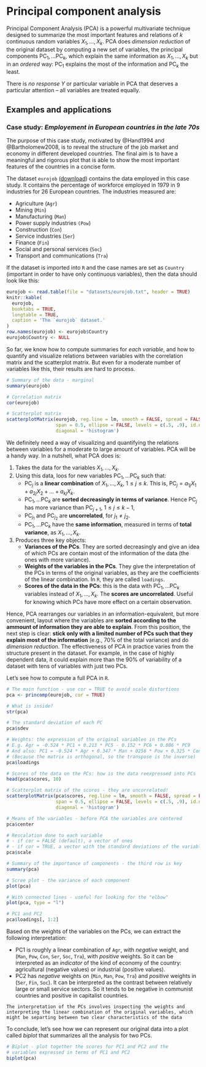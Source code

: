 # Principal component analysis {#pca}

Principal Component Analysis (PCA) is a powerful multivariate technique designed to summarize the most important features and relations of $k$ continuous random variables $X_1,\ldots,X_k$. PCA does *dimension reduction* of the original dataset by computing a new set of variables, the principal components $\text{PC}_1,\ldots \text{PC}_k$, which explain the same information as $X_1,\ldots,X_k$ but in an *ordered* way: $\text{PC}_1$ explains the most of the information and $\text{PC}_k$ the least.

There is *no response* $Y$ or particular variable in PCA that deserves a particular attention -- all variables are treated equally.

## Examples and applications

### Case study: *Employement in European countries in the late 70s* 

The purpose of this case study, motivated by @Hand1994 and @Bartholomew2008, is to reveal the structure of the job market and economy in different developed countries. The final aim is to have a meaningful and rigorous plot that is able to show the most important features of the countries in a concise form.

The dataset `eurojob` ([download](https://raw.githubusercontent.com/egarpor/SSS2-UC3M/master/datasets/eurojob.txt)) contains the data employed in this case study. It contains the percentage of workforce employed in 1979 in 9 industries for 26 European countries. The industries measured are:

- Agriculture (`Agr`)
- Mining (`Min`)
- Manufacturing (`Man`)
- Power supply industries `(Pow`)
- Construction (`Con`)
- Service industries (`Ser`)
- Finance (`Fin`)
- Social and personal services (`Soc`)
- Transport and communications (`Tra`)

If the dataset is imported into `R` and the case names are set as `Country` (important in order to have only continuous variables), then the data should look like this:
```r
eurojob <- read.table(file = "datasets/eurojob.txt", header = TRUE)
knitr::kable(
  eurojob,
  booktabs = TRUE,
  longtable = TRUE,
  caption = 'The `eurojob` dataset.'
)
row.names(eurojob) <- eurojob$Country
eurojob$Country <- NULL
```

So far, we know how to compute summaries for *each variable*, and how to quantify and visualize relations between variables with the correlation matrix and the scatterplot matrix. But even for a moderate number of variables like this, their results are hard to process. 

```r
# Summary of the data - marginal
summary(eurojob)

# Correlation matrix
cor(eurojob)

# Scatterplot matrix
scatterplotMatrix(eurojob, reg.line = lm, smooth = FALSE, spread = FALSE, 
                  span = 0.5, ellipse = FALSE, levels = c(.5, .9), id.n = 0, 
                  diagonal = 'histogram')
```
We definitely need a way of visualizing and quantifying the relations between variables for a moderate to large amount of variables. PCA will be a handy way. In a nutshell, what PCA does is:

1. Takes the data for the variables $X_1,\ldots,X_k$.
2. Using this data, loos for new variables $\text{PC}_1,\ldots \text{PC}_k$ such that:
    - $\text{PC}_j$ is a **linear combination** of $X_1,\ldots,X_k$, $1\leq j\leq k$. This is, $\text{PC}_j=a_{1j}X_1+a_{2j}X_2+\ldots+a_{kj}X_k$.
    - $\text{PC}_1,\ldots \text{PC}_k$ are **sorted decreasingly in terms of variance**. Hence $\text{PC}_j$ has more variance than $\text{PC}_{j+1}$, $1\leq j\leq k-1$,
    - $\text{PC}_{j_1}$ and $\text{PC}_{j_2}$ are **uncorrelated**, for $j_1\neq j_2$.
    - $\text{PC}_1,\ldots \text{PC}_k$ have the **same information**, measured in terms of **total variance**, as $X_1,\ldots,X_k$.
3. Produces three key objects:
    - **Variances of the PCs**. They are sorted decreasingly and give an idea of which PCs are contain most of the information of the data (the ones with more variance).
    - **Weights of the variables in the PCs**. They give the interpretation of the PCs in terms of the original variables, as they are the coefficients of the linear combination. In `R`, they are called `loadings`.
    - **Scores of the data in the PCs**: this is the data with $\text{PC}_1,\ldots \text{PC}_k$ variables instead of $X_1,\ldots,X_k$. The **scores are uncorrelated**. Useful for knowing which PCs have more effect on a certain observation.

Hence, PCA rearranges our variables in an information-equivalent, but more convenient, layout where the variables are **sorted according to the ammount of information they are able to explain**. From this position, the next step is clear: **stick only with a limited number of PCs such that they explain most of the information** (e.g., 70\% of the total variance) and do *dimension reduction*. The effectiveness of PCA in practice varies from the structure present in the dataset. For example, in the case of highly dependent data, it could explain more than the 90\% of variability of a dataset with tens of variables with just two PCs.

Let's see how to compute a full PCA in `R`.
```r
# The main function - use cor = TRUE to avoid scale distortions
pca <- princomp(eurojob, cor = TRUE) 

# What is inside?
str(pca)

# The standard deviation of each PC
pca$sdev

# Weights: the expression of the original variables in the PCs
# E.g. Agr = -0.524 * PC1 + 0.213 * PC5 - 0.152 * PC6 + 0.806 * PC9
# And also: PC1 = -0.524 * Agr + 0.347 * Man + 0256 * Pow + 0.325 * Con + ...
# (Because the matrix is orthogonal, so the transpose is the inverse)
pca$loadings

# Scores of the data on the PCs: how is the data reexpressed into PCs
head(pca$scores, 10)

# Scatterplot matrix of the scores - they are uncorrelated!
scatterplotMatrix(pca$scores, reg.line = lm, smooth = FALSE, spread = FALSE, 
                  span = 0.5, ellipse = FALSE, levels = c(.5, .9), id.n = 0, 
                  diagonal = 'histogram')

# Means of the variables - before PCA the variables are centered
pca$center

# Rescalation done to each variable 
# - if cor = FALSE (default), a vector of ones
# - if cor = TRUE, a vector with the standard deviations of the variables
pca$scale

# Summary of the importance of components - the third row is key
summary(pca)

# Scree plot - the variance of each component
plot(pca)

# With connected lines - useful for looking for the "elbow"
plot(pca, type = "l")

# PC1 and PC2
pca$loadings[, 1:2]
```

Based on the weights of the variables on the PCs, we can extract the following interpretation:

- PC1 is roughly a linear combination of `Agr`, with *negative* weight, and (`Man`, `Pow`, `Con`, `Ser`, `Soc`, `Tra`), with *positive* weights. So it can be interpreted as an *indicator* of the kind of economy of the country: agricultural (negative values) or industrial (positive values).
- PC2 has *negative* weights on (`Min`, `Man`, `Pow`, `Tra`) and *positive* weights in (`Ser`, `Fin`, `Soc`). It can be interpreted as the contrast between relatively large or small service sectors. So it tends to be negative in communist countries and positive in capitalist countries.

```block
The interpretation of the PCs involves inspecting the weights and interpreting the linear combination of the original variables, which might be separting between two clear characteristics of the data
```

To conclude, let's see how we can represent our original data into a plot called *biplot* that summarizes all the analysis for two PCs.
```r
# Biplot - plot together the scores for PC1 and PC2 and the 
# variables expressed in terms of PC1 and PC2
biplot(pca)
```

 


